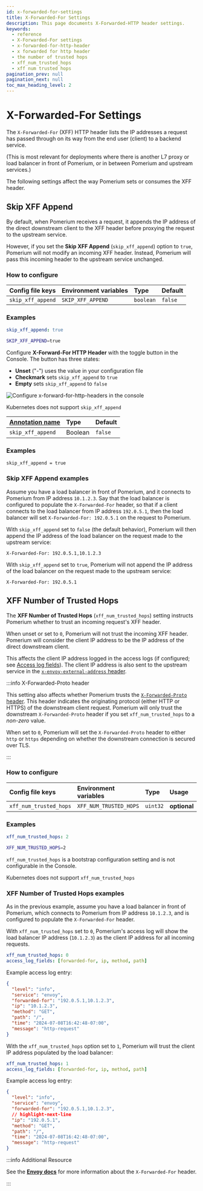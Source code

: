 ```yaml
---
id: x-forwarded-for-settings
title: X-Forwarded-For Settings
description: This page documents X-Forwarded-HTTP header settings.
keywords:
  - reference
  - X-Forwarded-For settings
  - x-forwarded-for-http-header
  - x forwarded for http header
  - the number of trusted hops
  - xff_num_trusted_hops
  - xff num trusted hops
pagination_prev: null
pagination_next: null
toc_max_heading_level: 2
---
```



# X-Forwarded-For Settings

The `X-Forwarded-For` (XFF) HTTP header lists the IP addresses a request has passed through on its way from the end user (client) to a backend service.

(This is most relevant for deployments where there is another L7 proxy or load balancer in front of Pomerium, or in between Pomerium and upstream services.)

The following settings affect the way Pomerium sets or consumes the XFF header.

## Skip XFF Append

By default, when Pomerium receives a request, it appends the IP address of the direct downstream client to the XFF header before proxying the request to the upstream service.

However, if you set the **Skip XFF Append** (`skip_xff_append`) option to `true`, Pomerium will not modify an incoming XFF header. Instead, Pomerium will pass this incoming header to the upstream service unchanged.

### How to configure

<Tabs>
<TabItem value="Core" label="Core">

| **Config file keys** | **Environment variables** | **Type**  | **Default** |
| :------------------- | :------------------------ | :-------- | :---------- |
| `skip_xff_append`    | `SKIP_XFF_APPEND`         | `boolean` | `false`     |

### Examples

```yaml
skip_xff_append: true
```

```bash
SKIP_XFF_APPEND=true
```

</TabItem>
<TabItem value="Enterprise" label="Enterprise">

Configure **X-Forward-For HTTP Header** with the toggle button in the Console. The button has three states:

- **Unset** ("-") uses the value in your configuration file
- **Checkmark** sets `skip_xff_append` to `true`
- **Empty** sets `skip_xff_append` to `false`

![Configure x-forward-for-http-headers in the console](./img/headers/x-forwarded-for-http-header.png)

</TabItem>
<TabItem value="Kubernetes" label="Kubernetes">

Kubernetes does not support `skip_xff_append`

</TabItem>
<TabItem value="Enterprise via Terraform" label="Enterprise via Terraform">

| **[Annotation name](https://registry.terraform.io/providers/pomerium/pomerium/latest/docs/resources/settings)** | **Type** | **Default** |
| :-- | :-- | :-- |
| `skip_xff_append` | Boolean | `false` |

### Examples

```hcl
skip_xff_append = true
```

</TabItem>
</Tabs>

### Skip XFF Append examples

Assume you have a load balancer in front of Pomerium, and it connects to Pomerium from IP address `10.1.2.3`. Say that the load balancer is configured to populate the `X-Forwarded-For` header, so that if a client connects to the load balancer from IP address `192.0.5.1`, then the load balancer will set `X-Forwarded-For: 192.0.5.1` on the request to Pomerium.

With `skip_xff_append` set to `false` (the default behavior), Pomerium will then append the IP address of the load balancer on the request made to the upstream service:

```plain title="Request Details"
X-Forwarded-For: 192.0.5.1,10.1.2.3
```

With `skip_xff_append` set to `true`, Pomerium will not append the IP address of the load balancer on the request made to the upstream service:

```plain title="Request Details"
X-Forwarded-For: 192.0.5.1
```

## XFF Number of Trusted Hops

The **XFF Number of Trusted Hops** (`xff_num_trusted_hops`) setting instructs Pomerium whether to trust an incoming request's XFF header.

When unset or set to `0`, Pomerium will not trust the incoming XFF header. Pomerium will consider the client IP address to be the IP address of the direct downstream client.

This affects the client IP address logged in the access logs (if configured; see [Access log fields](/docs/reference/access-log-fields#access-log-fields-and-defaults)). The client IP address is also sent to the upstream service in the [`x-envoy-external-address` header](https://www.envoyproxy.io/docs/envoy/latest/configuration/http/http_conn_man/headers#x-envoy-external-address).

:::info X-Forwarded-Proto header

This setting also affects whether Pomerium trusts the [`X-Forwarded-Proto` header](https://developer.mozilla.org/en-US/docs/Web/HTTP/Headers/X-Forwarded-Proto). This header indicates the originating protocol (either HTTP or HTTPS) of the downstream client request. Pomerium will only trust the downstream `X-Forwarded-Proto` header if you set `xff_num_trusted_hops` to a _non-zero_ value.

When set to `0`, Pomerium will set the `X-Forwarded-Proto` header to either `http` or `https` depending on whether the downstream connection is secured over TLS.

:::

### How to configure

<Tabs>
<TabItem value="Core" label="Core">

| **Config file keys**   | **Environment variables** | **Type** | **Usage**    |
| :--------------------- | :------------------------ | :------- | :----------- |
| `xff_num_trusted_hops` | `XFF_NUM_TRUSTED_HOPS`    | `uint32` | **optional** |

### Examples

```yaml
xff_num_trusted_hops: 2
```

```bash
XFF_NUM_TRUSTED_HOPS=2
```

</TabItem>
<TabItem value="Enterprise" label="Enterprise">

`xff_num_trusted_hops` is a bootstrap configuration setting and is not configurable in the Console.

</TabItem>
<TabItem value="Kubernetes" label="Kubernetes">

Kubernetes does not support `xff_num_trusted_hops`

</TabItem>
</Tabs>

### XFF Number of Trusted Hops examples

As in the previous example, assume you have a load balancer in front of Pomerium, which connects to Pomerium from IP address `10.1.2.3`, and is configured to populate the `X-Forwarded-For` header.

With `xff_num_trusted_hops` set to `0`, Pomerium's access log will show the load balancer IP address (`10.1.2.3`) as the client IP address for all incoming requests.

```yaml {title="config.yaml"}
xff_num_trusted_hops: 0
access_log_fields: [forwarded-for, ip, method, path]
```

Example access log entry:

```json
{
  "level": "info",
  "service": "envoy",
  "forwarded-for": "192.0.5.1,10.1.2.3",
  "ip": "10.1.2.3",
  "method": "GET",
  "path": "/",
  "time": "2024-07-08T16:42:48-07:00",
  "message": "http-request"
}
```

With the `xff_num_trusted_hops` option set to `1`, Pomerium will trust the client IP address populated by the load balancer:

```yaml {title="config.yaml"}
xff_num_trusted_hops: 1
access_log_fields: [forwarded-for, ip, method, path]
```

Example access log entry:

```json
{
  "level": "info",
  "service": "envoy",
  "forwarded-for": "192.0.5.1,10.1.2.3",
  // highlight-next-line
  "ip": "192.0.5.1",
  "method": "GET",
  "path": "/",
  "time": "2024-07-08T16:42:48-07:00",
  "message": "http-request"
}
```

:::info Additional Resource

See the [**Envoy docs**](https://www.envoyproxy.io/docs/envoy/latest/configuration/http/http_conn_man/headers.html?highlight=skip_xff_append#x-forwarded-for) for more information about the `X-Forwarded-For` header.

:::
